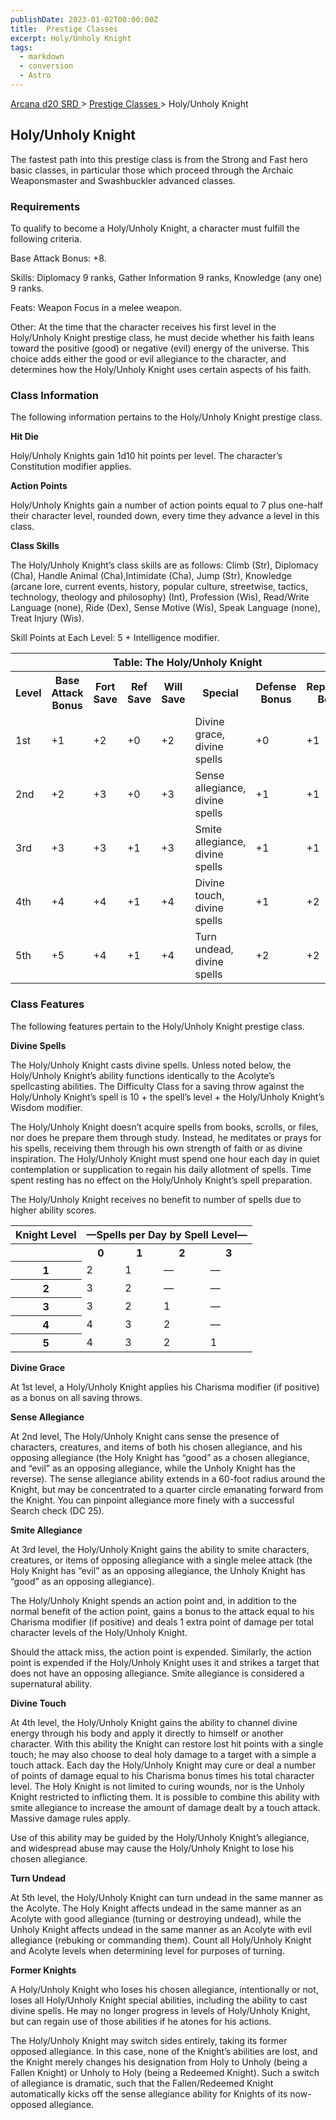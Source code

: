 ```yaml
---
publishDate: 2023-01-02T00:00:00Z
title:  Prestige Classes 
excerpt: Holy/Unholy Knight
tags:
  - markdown
  - conversion
  - Astro
---
```


[ Arcana d20 SRD ](/#arcanaD20) > [ Prestige Classes ](arcana-d20-srd-prestige-classes-index) > Holy/Unholy Knight

##  Holy/Unholy Knight

The fastest path into this prestige class is from the Strong and Fast hero
basic classes, in particular those which proceed through the Archaic
Weaponsmaster and Swashbuckler advanced classes.

###  Requirements

To qualify to become a Holy/Unholy Knight, a character must fulfill the
following criteria.

Base Attack Bonus: +8.

Skills: Diplomacy 9 ranks, Gather Information 9 ranks, Knowledge (any one) 9
ranks.

Feats: Weapon Focus in a melee weapon.

Other: At the time that the character receives his first level in the
Holy/Unholy Knight prestige class, he must decide whether his faith leans
toward the positive (good) or negative (evil) energy of the universe. This
choice adds either the good or evil allegiance to the character, and
determines how the Holy/Unholy Knight uses certain aspects of his faith.

###  Class Information

The following information pertains to the Holy/Unholy Knight prestige class.

**Hit Die**

Holy/Unholy Knights gain 1d10 hit points per level. The character’s
Constitution modifier applies.

**Action Points**

Holy/Unholy Knights gain a number of action points equal to 7 plus one-half
their character level, rounded down, every time they advance a level in this
class.

**Class Skills**

The Holy/Unholy Knight’s class skills are as follows: Climb (Str), Diplomacy
(Cha), Handle Animal (Cha),Intimidate (Cha), Jump (Str), Knowledge (arcane
lore, current events, history, popular culture, streetwise, tactics,
technology, theology and philosophy) (Int), Profession (Wis), Read/Write
Language (none), Ride (Dex), Sense Motive (Wis), Speak Language (none), Treat
Injury (Wis).

Skill Points at Each Level: 5 + Intelligence modifier.


<table> <tr> <th colspan="8"> Table: The Holy/Unholy Knight </th> </tr> <tr> <th> Level </th> <th> Base Attack Bonus </th> <th> Fort Save </th> <th> Ref Save </th> <th> Will Save </th> <th> Special </th> <th> Defense Bonus </th> <th> Reputation Bonus </th> </tr> <tr> <td> 1st </td> <td> +1 </td> <td> +2 </td> <td> +0 </td> <td> +2 </td> <td> Divine grace, divine spells </td> <td> +0 </td> <td> +1 </td> </tr> <tr class="shaded"> <td> 2nd </td> <td> +2 </td> <td> +3 </td> <td> +0 </td> <td> +3 </td> <td> Sense allegiance, divine spells </td> <td> +1 </td> <td> +1 </td> </tr> <tr> <td> 3rd </td> <td> +3 </td> <td> +3 </td> <td> +1 </td> <td> +3 </td> <td> Smite allegiance, divine spells </td> <td> +1 </td> <td> +1 </td> </tr> <tr class="shaded"> <td> 4th </td> <td> +4 </td> <td> +4 </td> <td> +1 </td> <td> +4 </td> <td> Divine touch, divine spells </td> <td> +1 </td> <td> +2 </td> </tr> <tr> <td> 5th </td> <td> +5 </td> <td> +4 </td> <td> +1 </td> <td> +4 </td> <td> Turn undead, divine spells </td> <td> +2 </td> <td> +2 </td> </tr> </table>



###  Class Features

The following features pertain to the Holy/Unholy Knight prestige class.

**Divine Spells**

The Holy/Unholy Knight casts divine spells. Unless noted below, the
Holy/Unholy Knight’s ability functions identically to the Acolyte’s
spellcasting abilities. The Difficulty Class for a saving throw against the
Holy/Unholy Knight’s spell is 10 + the spell’s level + the Holy/Unholy
Knight’s Wisdom modifier.

The Holy/Unholy Knight doesn’t acquire spells from books, scrolls, or files,
nor does he prepare them through study. Instead, he meditates or prays for his
spells, receiving them through his own strength of faith or as divine
inspiration. The Holy/Unholy Knight must spend one hour each day in quiet
contemplation or supplication to regain his daily allotment of spells. Time
spent resting has no effect on the Holy/Unholy Knight’s spell preparation.

The Holy/Unholy Knight receives no benefit to number of spells due to higher
ability scores.


<table> <tr> <th> Knight Level </th> <th colspan="4"> —Spells per Day by Spell Level— </th> </tr> <tr> <th> </th> <th> 0 </th> <th> 1 </th> <th> 2 </th> <th> 3 </th> </tr> <tr> <th> 1 </th> <td> 2 </td> <td> 1 </td> <td> — </td> <td> — </td> </tr> <tr class="shaded"> <th> 2 </th> <td> 3 </td> <td> 2 </td> <td> — </td> <td> — </td> </tr> <tr> <th> 3 </th> <td> 3 </td> <td> 2 </td> <td> 1 </td> <td> — </td> </tr> <tr class="shaded"> <th> 4 </th> <td> 4 </td> <td> 3 </td> <td> 2 </td> <td> — </td> </tr> <tr> <th> 5 </th> <td> 4 </td> <td> 3 </td> <td> 2 </td> <td> 1 </td> </tr> </table>

 **Divine Grace**

At 1st level, a Holy/Unholy Knight applies his Charisma modifier (if positive)
as a bonus on all saving throws.

**Sense Allegiance**

At 2nd level, The Holy/Unholy Knight cans sense the presence of characters,
creatures, and items of both his chosen allegiance, and his opposing
allegiance (the Holy Knight has “good” as a chosen allegiance, and “evil” as
an opposing allegiance, while the Unholy Knight has the reverse). The sense
allegiance ability extends in a 60-foot radius around the Knight, but may be
concentrated to a quarter circle emanating forward from the Knight. You can
pinpoint allegiance more finely with a successful Search check (DC 25).

**Smite Allegiance**

At 3rd level, the Holy/Unholy Knight gains the ability to smite characters,
creatures, or items of opposing allegiance with a single melee attack (the
Holy Knight has “evil” as an opposing allegiance, the Unholy Knight has “good”
as an opposing allegiance).

The Holy/Unholy Knight spends an action point and, in addition to the normal
benefit of the action point, gains a bonus to the attack equal to his Charisma
modifier (if positive) and deals 1 extra point of damage per total character
levels of the Holy/Unholy Knight.

Should the attack miss, the action point is expended. Similarly, the action
point is expended if the Holy/Unholy Knight uses it and strikes a target that
does not have an opposing allegiance. Smite allegiance is considered a
supernatural ability.

**Divine Touch**

At 4th level, the Holy/Unholy Knight gains the ability to channel divine
energy through his body and apply it directly to himself or another character.
With this ability the Knight can restore lost hit points with a single touch;
he may also choose to deal holy damage to a target with a simple a touch
attack. Each day the Holy/Unholy Knight may cure or deal a number of points of
damage equal to his Charisma bonus times his total character level. The Holy
Knight is not limited to curing wounds, nor is the Unholy Knight restricted to
inflicting them. It is possible to combine this ability with smite allegiance
to increase the amount of damage dealt by a touch attack. Massive damage rules
apply.

Use of this ability may be guided by the Holy/Unholy Knight’s allegiance, and
widespread abuse may cause the Holy/Unholy Knight to lose his chosen
allegiance.

**Turn Undead**

At 5th level, the Holy/Unholy Knight can turn undead in the same manner as the
Acolyte. The Holy Knight affects undead in the same manner as an Acolyte with
good allegiance (turning or destroying undead), while the Unholy Knight
affects undead in the same manner as an Acolyte with evil allegiance (rebuking
or commanding them). Count all Holy/Unholy Knight and Acolyte levels when
determining level for purposes of turning.

**Former Knights**

A Holy/Unholy Knight who loses his chosen allegiance, intentionally or not,
loses all Holy/Unholy Knight special abilities, including the ability to cast
divine spells. He may no longer progress in levels of Holy/Unholy Knight, but
can regain use of those abilities if he atones for his actions.

The Holy/Unholy Knight may switch sides entirely, taking its former opposed
allegiance. In this case, none of the Knight’s abilities are lost, and the
Knight merely changes his designation from Holy to Unholy (being a Fallen
Knight) or Unholy to Holy (being a Redeemed Knight). Such a switch of
allegiance is dramatic, such that the Fallen/Redeemed Knight automatically
kicks off the sense allegiance ability for Knights of its now-opposed
allegiance.


